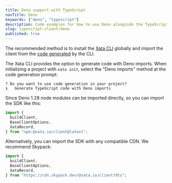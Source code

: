 ```yaml
---
title: Deno support with TypeScript
navTitle: Deno
keywords: ["deno", "typescript"]
description: Code examples for how to use Deno alongside the TypeScript client
slug: typescript-client/deno
published: true
---
```


The recommended method is to install the [Xata CLI](/getting-started/cli) globally and import the client from the [code generated](/getting-started/cli#codegen) by the CLI.

The Xata CLI provides the option to generate code with Deno imports. When initializing a project with `xata init`, select the "Deno imports" method at the code generation prompt:

```
? Do you want to use code generation in your project?
❯   Generate TypeScript code with Deno imports
```

Since Deno 1.28 node modules can be imported directly, so you can import the SDK like this:

```ts
import {
  buildClient,
  BaseClientOptions,
  XataRecord,
} from "npm:@xata.io/client@latest";
```

Alternatively, you can import the SDK with any compatible CDN. We recommend Skypack:

```ts
import {
  buildClient,
  BaseClientOptions,
  XataRecord,
} from "https://cdn.skypack.dev/@xata.io/client?dts";
```
